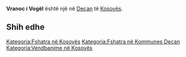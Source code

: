 {{Fshat në 
 | Emri                = Vranoc i Vogël
 | EmriAlt                = 
 | NAME_SHORT_FORM=      
 | NAME_GENERIC=      
 | NAME_SORT_NAME_RO=      VRANOCIVOGEL
 | FULL_NAME_RO = Vranoc i Vogël
 | FULL_NAME_ND_RO=Vranoc i Vogel
 | SORT_NAME_RG=VRANOCIVOGEL
 | FULL_NAME_RG=Vranoc i Vogël
 | FULL_NAME_ND_RG=Vranoc i Vogel
 | SRP_NAME_SHORT_FORM=      
 | SRP_NAME_GENERIC=      
 | SRP_NAME_SORT_NAME_RO=      
 | SRP_FULL_NAME_RO = 
 | SRP_FULL_NAME_ND_RO=
 | SRP_SORT_NAME_RG=
 | SRP_FULL_NAME_RG=
 | SRP_FULL_NAME_ND_RG=
 | Emri (Rasa dhanore) = 
 | Figura              = 
 | Shteti              = Kosovo
 | Komuna              = Deçan
 | Kodi postar         = 
 | Sipërfaqja          = 

 | Popullsia           = 

 | Regj. i popullsisë  = 
 | Dend. e popullsisë  = 
 | Faqja zyrtare       = 
 <!--- Koordinatat ----> 
 | Gjerësia            = 42.556944
 | Gjatësia            = 20.415556
 | Lartësia            = 
}}
'''Vranoc i Vogël''' është një [[]] në [[Deçan]] të [[Kosovës]].

<!-- == Gjeografia == -->
<!-- == Historia == -->
<!-- == Demografia == -->
== Shih edhe ==
{{Komuna Deçan}}
{{Kosovo-Administrata-Cung}}

[[Kategoria:Fshatra në Kosovës]]
[[Kategoria:Fshatra në Kommunes Deçan]]
[[Kategoria:Vendbanime në Kosovës]]